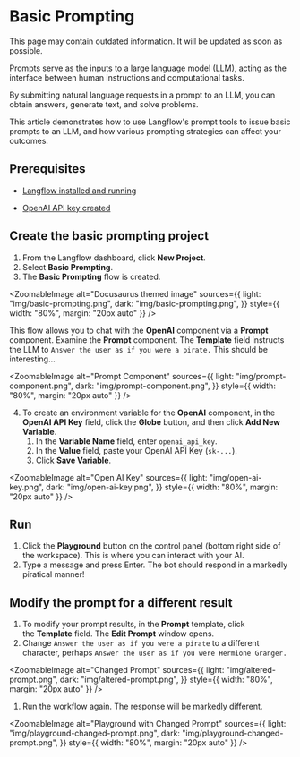 
# Basic Prompting

<Admonition type="warning" title="warning">
This page may contain outdated information. It will be updated as soon as possible.
</Admonition>

Prompts serve as the inputs to a large language model (LLM), acting as the interface between human instructions and computational tasks.

By submitting natural language requests in a prompt to an LLM, you can obtain answers, generate text, and solve problems.

This article demonstrates how to use Langflow's prompt tools to issue basic prompts to an LLM, and how various prompting strategies can affect your outcomes.

## Prerequisites

- [Langflow installed and running](../getting-started/install-langflow)

- [OpenAI API key created](https://platform.openai.com)

## Create the basic prompting project

1. From the Langflow dashboard, click **New Project**.
2. Select **Basic Prompting**.
3. The **Basic Prompting** flow is created.

<ZoomableImage
  alt="Docusaurus themed image"
  sources={{
    light: "img/basic-prompting.png",
    dark: "img/basic-prompting.png",
  }}
  style={{ width: "80%", margin: "20px auto" }}
/>

This flow allows you to chat with the **OpenAI** component via a **Prompt** component.
Examine the **Prompt** component. The **Template** field instructs the LLM to `Answer the user as if you were a pirate.`
This should be interesting...

<ZoomableImage
  alt="Prompt Component"
  sources={{
    light: "img/prompt-component.png",
    dark: "img/prompt-component.png",
  }}
  style={{ width: "80%", margin: "20px auto" }}
/>

4. To create an environment variable for the **OpenAI** component, in the **OpenAI API Key** field, click the **Globe** button, and then click **Add New Variable**.
   1. In the **Variable Name** field, enter `openai_api_key`.
   2. In the **Value** field, paste your OpenAI API Key (`sk-...`).
   3. Click **Save Variable**.

<ZoomableImage
  alt="Open AI Key"
  sources={{
    light: "img/open-ai-key.png",
    dark: "img/open-ai-key.png",
  }}
  style={{ width: "80%", margin: "20px auto" }}
/>

## Run

1. Click the **Playground** button on the control panel (bottom right side of the workspace). This is where you can interact with your AI.
2. Type a message and press Enter. The bot should respond in a markedly piratical manner!

## Modify the prompt for a different result

1. To modify your prompt results, in the **Prompt** template, click the **Template** field. The **Edit Prompt** window opens.
2. Change `Answer the user as if you were a pirate` to a different character, perhaps `Answer the user as if you were Hermione Granger.`

<ZoomableImage
  alt="Changed Prompt"
  sources={{
    light: "img/altered-prompt.png",
    dark: "img/altered-prompt.png",
  }}
  style={{ width: "80%", margin: "20px auto" }}
/>

1. Run the workflow again. The response will be markedly different.

<ZoomableImage
  alt="Playground with Changed Prompt"
  sources={{
    light: "img/playground-changed-prompt.png",
    dark: "img/playground-changed-prompt.png",
  }}
  style={{ width: "80%", margin: "20px auto" }}
/>
